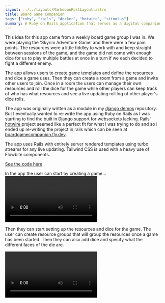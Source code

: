 ```yaml
---
layout: ../../layouts/MarkdownPostLayout.astro
title: Board Game Companion
tags: ["ruby", "rails", "docker", "hotwire", "stimulus"]
summary: A Ruby on Rails application that serves as a digital companion to any board game.
---
```


This idea for this app came from a weekly board game group I was in. We were playing the 'Skyrim Adventure Game' and there were a few pain points. The resources were a little fiddley to work with and keep straight between sessions of the game, and the game did not come with enough dice for us to play multiple battles at once in a turn if we each decided to fight a different enemy.

The app allows users to create game templates and define the resources and dice a game uses. Then they can create a room from a game and invite other users to join. Once in a room the users can manage their own resources and roll the dice for the game while other players can keep track of who has what resources and see a live updating roll log of other player's dice rolls.

The app was originally written as a module in my [django demos](https://github.com/RileyMathews/django-demos/tree/master/resource_tracker) repository. But I eventually wanted to re-write the app using Ruby on Rails as I was starting to find the built in Django support for websockets lacking. Rails' [hotwire](https://hotwired.dev/) project seemed like a perfect fit for what I was trying to do and so I ended up re-writing the project in rails which can be seen at [boardgamecompanion.fly.dev](https://boardgamecompanion.fly.dev).

The app uses Rails with entirely server rendered templates using turbo streams for any live updating. Tailwind CSS is used with a heavy use of Flowbite components.

[See the code here](https://github.com/RileyMathews/board-game-companion)

In the app the user can start by creating a game...
<Video src="/board-game-companion/create_game.mov" />

Then they can start setting up the resources and dice for the game. The user can create resource groups that will group the resources once a game has been started. Then they can also add dice and specify what the different faces of the die are.

<Video src="/board-game-companion/add_resource_groups.mov" />
<Video src="/board-game-companion/add_resources.mov" />
<Video src="/board-game-companion/add_dice.mov" />
<Video src="/board-game-companion/add_die_faces.mov" />

Once the game items have been setup, the user can now create a room for the game. Once they are playing they can edit their resources and roll dice.
<Video src="/board-game-companion/create_game_room.mov" />
<Video src="/board-game-companion/edit_resource_amount.mov" />
<Video src="/board-game-companion/roll_dice.mov" />

